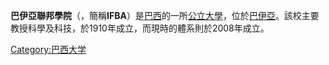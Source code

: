 {{distinguish|巴伊亞聯邦大學}}

{{Infobox university
|name = Instituto Federal de Educação, Ciência e Tecnologia da Bahia
|image = [[File:Logotipo_IFET.svg|200px]]
|motto = 
|mottoeng = 
|established = 1910年6月2日，於2008年12月29日轉為IFBA
|type = [[公立大學|公立大學]]
|rector = Aurina Oliveira Santana 
|city = [[薩爾瓦多_(巴西)|薩爾瓦多]]
|state = [[巴伊亞|巴伊亞]]
|country = [[巴西|巴西]]
|undergrad = 
|postgrad = 
|postgrad_label = 
|staff = 
|campus = [[市區|市區]]
|free_label =
|mascot =
|free =
|website= [http://www.ifba.edu.br/ www.ifba.edu.br]
}}
'''巴伊亞聯邦學院'''（{{lang-pt|Instituto Federal da Bahia}}，簡稱'''IFBA'''）是[[巴西|巴西]]的一所[[公立大學|公立大學]]，位於[[巴伊亞|巴伊亞]]。該校主要教授科學及科技，於1910年成立，而現時的體系則於2008年成立。

{{brazil-stub}}

[[Category:巴西大学|Category:巴西大学]]